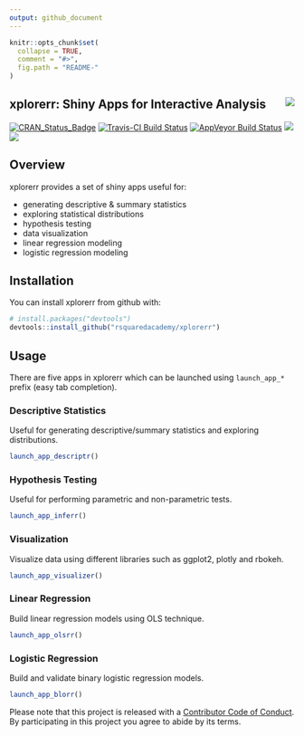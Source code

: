 ```yaml
---
output: github_document
---
```


<!-- README.md is generated from README.Rmd. Please edit that file -->

```r
knitr::opts_chunk$set(
  collapse = TRUE,
  comment = "#>",
  fig.path = "README-"
)
```

xplorerr: Shiny Apps for Interactive Analysis <img src="xplorerr.png" align="right" />
---------

[![CRAN_Status_Badge](http://www.r-pkg.org/badges/version/xplorerr)](https://cran.r-project.org/package=xplorerr)
[![Travis-CI Build Status](https://travis-ci.org/rsquaredacademy/xplorerr.svg?branch=master)](https://travis-ci.org/rsquaredacademy/xplorerr)
[![AppVeyor Build Status](https://ci.appveyor.com/api/projects/status/github/rsquaredacademy/xplorerr?branch=master&svg=true)](https://ci.appveyor.com/project/rsquaredacademy/xplorerr)
[![](https://cranlogs.r-pkg.org/badges/grand-total/xplorerr)](https://cran.r-project.org/package=xplorerr)
![](https://img.shields.io/badge/lifecycle-experimental-orange.svg)

## Overview

xplorerr provides a set of shiny apps useful for:

- generating descriptive & summary statistics
- exploring statistical distributions
- hypothesis testing
- data visualization
- linear regression modeling
- logistic regression modeling

## Installation

You can install xplorerr from github with:

```r
# install.packages("devtools")
devtools::install_github("rsquaredacademy/xplorerr")
```

## Usage

There are five apps in xplorerr which can be launched using `launch_app_*` prefix (easy tab completion).

### Descriptive Statistics

Useful for generating descriptive/summary statistics and exploring distributions.

```r
launch_app_descriptr()
```

### Hypothesis Testing

Useful for performing parametric and non-parametric tests.

```r
launch_app_inferr()
```

### Visualization

Visualize data using different libraries such as ggplot2, plotly and rbokeh.

```r
launch_app_visualizer()
```

### Linear Regression

Build linear regression models using OLS technique.

```r
launch_app_olsrr()
```

### Logistic Regression

Build and validate binary logistic regression models.

```r
launch_app_blorr()
```


Please note that this project is released with a [Contributor Code of Conduct](CONDUCT.md). By participating in this project you agree to abide by its terms.
